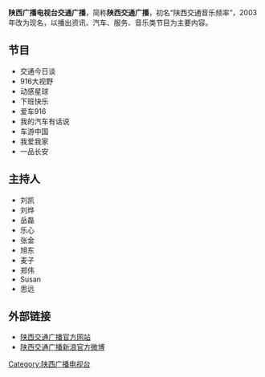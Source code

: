 {{dead end|time=2015-05-01T02:55:04+00:00}}
{{unreferenced|time=2015-05-01T02:55:04+00:00}}
{{广播电台
| 電臺名稱 = 陕西广播电视台交通广播
| 英文名稱 = 
| 原文名称 = 
| 電臺圖片檔案 = 
| 電臺圖片尺寸 = 150px
| 電臺圖片名稱 = 
| 通称 = 陕西交通广播
| 缩写 =  
| 所屬國家 = {{CHN}}
| 總部所在 = {{CHN}}[[陕西省|陕西省]][[西安市|西安市]]
| 播放地區 = [[陕西省|陕西省]]
| 開播日期 = 
| 停播日期 = 
| 電臺呼號 = 陕西交通广播
| 类型 = 
| 宗教 = 
| 主要语言 = [[普通话|普通话]]
| 使用频段= [[FM|FM]]、[[中波|中波]]
| 電臺口號 = 
| 隶属 = [[陕西广播电视台|陕西广播电视台]]
| 擁有者 = [[陕西广播电视台|陕西广播电视台]]
| 持股者 =
| 董事长 =  
| 前電臺名稱 = 
| 被取代名稱 = 
| 前頻道呼號 = 
| 被取代呼號 =
| 集團同類頻道 = 
| 重播服務頻道 = 
| 電臺官方網站 = http://www.sxtvs.com/sxbc/fm916/{{dead link|date=2018年5月 |bot=InternetArchiveBot |fix-attempted=yes }}
| 無線廣播收聽地區01={{CHN}} [[陕西省|陕西省]] [[西安市|西安市]]
| 無線廣播頻道數01  = 91.6 MHz
| 無線廣播收聽地區02={{CHN}} [[陕西省|陕西省]] [[关中地区|关中地区]]
| 無線廣播頻道數02  = 1323 kHz
| 無線廣播收聽地區03={{CHN}} [[陕西省|陕西省]] [[宝鸡市|宝鸡市]]
| 無線廣播頻道數03  = 900 kHz
| 有線電視供應商01= 陕西广电网络
| 有線電視頻道數01= 3频道
}}

'''陕西广播电视台交通广播'''，简称'''陕西交通广播'''，初名“陕西交通音乐频率”，2003年改为现名，以播出资讯、汽车、服务、音乐类节目为主要内容。

==节目==
* 交通今日谈
* 916大视野
* 动感星球
* 下班快乐
* 爱车916
* 我的汽车有话说
* 车游中国
* 我爱我家
* 一品长安

==主持人==
* 刘凯
* 刘烨
* 岳磊
* 乐心
* 张金
* 旭东
* 麦子
* 郑伟
* Susan
* 思远

== 外部链接 ==
*[http://www.sxtvs.com/sxbc/fm916/ 陕西交通广播官方网站]{{dead link|date=2018年5月 |bot=InternetArchiveBot |fix-attempted=yes }}
*[http://weibo.com/sxjt916/profile?s=6cm7D0 陕西交通广播新浪官方微博]{{Wayback|url=http://weibo.com/sxjt916/profile?s=6cm7D0 |date=20140326170459 }}
{{陕西广播电视台}}

[[Category:陕西广播电视台|Category:陕西广播电视台]]